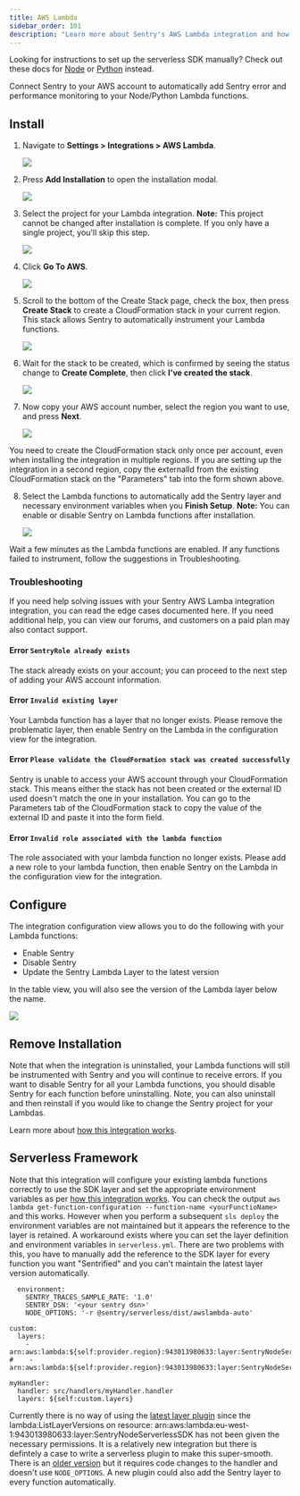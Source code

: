 ```yaml
---
title: AWS Lambda
sidebar_order: 101
description: "Learn more about Sentry's AWS Lambda integration and how you can automatically instrument your Node or Python Lambda functions with Sentry without changing your code."
---
```


<Note>

Looking for instructions to set up the serverless SDK manually? Check out these docs for [Node](/platforms/node/guides/aws-lambda/) or [Python](/platforms/python/guides/aws-lambda/) instead.

</Note>

Connect Sentry to your AWS account to automatically add Sentry error and performance monitoring to your Node/Python Lambda functions.

## Install

1. Navigate to **Settings > Integrations > AWS Lambda**.

   ![](directory.png)

1. Press **Add Installation** to open the installation modal.

   ![](integration_detail.png)

1. Select the project for your Lambda integration. **Note:** This project cannot be changed after installation is complete. If you only have a single project, you'll skip this step.

   ![](project.png)

1. Click **Go To AWS**.

   ![](aws_account_1.png)

1. Scroll to the bottom of the Create Stack page, check the box, then press **Create Stack** to create a CloudFormation stack in your current region. This stack allows Sentry to automatically instrument your Lambda functions.

   ![](cloudformation.png)

1. Wait for the stack to be created, which is confirmed by seeing the status change to **Create Complete**, then click **I've created the stack**.

   ![](aws_account_2.png)

1. Now copy your AWS account number, select the region you want to use, and press **Next**.

   ![](stack_created.png)

<Note>

You need to create the CloudFormation stack only once per account, even when installing the integration in multiple regions. If you are setting up the integration in a second region, copy the externalId from the existing CloudFormation stack on the "Parameters" tab into the form shown above.

</Note>

8. Select the Lambda functions to automatically add the Sentry layer and necessary environment variables when you **Finish Setup**. **Note:** You can enable or disable Sentry on Lambda functions after installation.

   ![](select_lambdas.png)

Wait a few minutes as the Lambda functions are enabled. If any functions failed to instrument, follow the suggestions in Troubleshooting.

### Troubleshooting

If you need help solving issues with your Sentry AWS Lamba integration integration, you can read the edge cases documented here. If you need additional help, you can view our forums, and customers on a paid plan may also contact support.

#### Error `SentryRole already exists`

The stack already exists on your account; you can proceed to the next step of adding your AWS account information.

#### Error `Invalid existing layer`

Your Lambda function has a layer that no longer exists. Please remove the problematic layer, then enable Sentry on the Lambda in the configuration view for the integration.

#### Error `Please validate the CloudFormation stack was created successfully`

Sentry is unable to access your AWS account through your CloudFormation stack. This means either the stack has not been created or the external ID used doesn't match the one in your installation. You can go to the Parameters tab of the CloudFormation stack to copy the value of the external ID and paste it into the form field.

#### Error `Invalid role associated with the lambda function`

The role associated with your lambda function no longer exists. Please add a new role to your lambda function, then enable Sentry on the Lambda in the configuration view for the integration.

## Configure

The integration configuration view allows you to do the following with your Lambda functions:

- Enable Sentry
- Disable Sentry
- Update the Sentry Lambda Layer to the latest version

In the table view, you will also see the version of the Lambda layer below the name.

![](configure.png)

## Remove Installation

Note that when the integration is uninstalled, your Lambda functions will still be instrumented with Sentry and you will continue to receive errors. If you want to disable Sentry for all your Lambda functions, you should disable Sentry for each function before uninstalling. Note, you can also uninstall and then reinstall if you would like to change the Sentry project for your Lambdas.

Learn more about [how this integration works](/product/integrations/aws-lambda/how-it-works/).

## Serverless Framework

Note that this integration will configure your existing lambda functions correctly to use the SDK layer and set the appropriate environment variables as per [how this integration works](/product/integrations/aws-lambda/how-it-works/).  You can check the output `aws lambda get-function-configuration --function-name <yourFunctioName>` and this works.
However when you perform a subsequent `sls deploy` the environment variables are not maintained but it appears the reference to the layer is retained.  A workaround exists where you can set the layer definition and environment variables in `serverless.yml`.  There are two problems with this, you have to manually add the reference to the SDK layer for every function you want "Sentrified" and you can't maintain the latest layer version automatically.
```
  environment:
    SENTRY_TRACES_SAMPLE_RATE: '1.0'
    SENTRY_DSN: '<your sentry dsn>'
    NODE_OPTIONS: '-r @sentry/serverless/dist/awslambda-auto'

custom:
  layers:
    - arn:aws:lambda:${self:provider.region}:943013980633:layer:SentryNodeServerlessSDK:8
#    - arn:aws:lambda:${self:provider.region}:943013980633:layer:SentryNodeServerlessSDK:latest

myHandler:
  handler: src/handlers/myHandler.handler
  layers: ${self:custom.layers}
```
Currently there is no way of using the [latest layer plugin](https://www.npmjs.com/package/serverless-latest-layer-version) since the  lambda:ListLayerVersions on resource: arn:aws:lambda:eu-west-1:943013980633:layer:SentryNodeServerlessSDK has not been given the necessary permissions.
It is a relatively new integration but there is defintely a case to write a serverless plugin to make this super-smooth. There is an [older version](https://www.serverless.com/plugins/serverless-sentry-plugin) but it requires code changes to the handler and doesn't use `NODE_OPTIONS`.  A new plugin could also add the Sentry layer to every function automatically.
